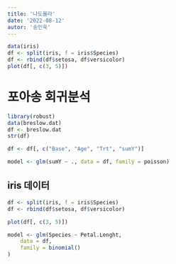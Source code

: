 ```yaml
---
title: '나도몰라'
date: '2022-08-12'
autor: '송인욱'
---
```


```r
data(iris)
df <- split(iris, f = iris$Species)
df <- rbind(df$setosa, df$versicolor)
plot(df[, c(3, 5)])
```

# 포아송 회귀분석

```r
library(robust)
data(breslow.dat)
df <- breslow.dat
str(df)

df <- df[, c("Base", "Age", "Trt", "sumY")]

model <- glm(sumY ~ ., data = df, family = poisson)
```

## iris 데이터
```r
df <- split(iris, f = iris$Species)
df <- rbind(df$setosa, df$versicolor)

plot(df[, c(3, 5)])

model <- glm(Species ~ Petal.Lenght,
    data = df,
    family = binomial()
)
```
